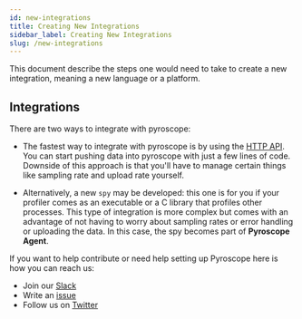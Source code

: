 ```yaml
---
id: new-integrations
title: Creating New Integrations
sidebar_label: Creating New Integrations
slug: /new-integrations
---
```


This document describe the steps one would need to take to create a new integration, meaning a new language or a platform.

## Integrations

There are two ways to integrate with pyroscope:
* The fastest way to integrate with pyroscope is by using the [HTTP API](server-api-reference.mdx). You can start pushing data into pyroscope with
just a few lines of code. Downside of this approach is that you'll have to manage certain things like sampling rate and
upload rate yourself.

* Alternatively, a new `spy` may be developed: this one is for you if your profiler comes as an executable or a C library
that profiles other processes. This type of integration is more complex but comes with an advantage of not having to
worry about sampling rates or error handling or uploading the data. In this case, the spy becomes part of
**Pyroscope Agent**.

If you want to help contribute or need help setting up Pyroscope here is how you can reach us:
- Join our [Slack](https://pyroscope.io/slack/)
- Write an [issue](https://github.com/pyroscope-io/pyroscope/issues)
- Follow us on [Twitter](https://twitter.com/PyroscopeIO)
